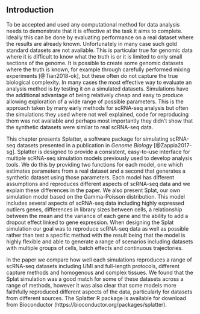## Introduction

To be accepted and used any computational method for data analysis needs to
demonstrate that it is effective at the task it aims to complete. Ideally this
can be done by evaluating performance on a real dataset where the results are
already known. Unfortunately in many case such gold standard datasets are not
available. This is particular true for genomic data where it is difficult to
know what the truth is or it is limited to only small sections of the genome.
It is possible to create some genomic datasets where the truth is known, for
example through carefully performed mixing experiments [@Tian2018-ok], but
these often do not capture the true biological complexity. In many cases the
most effective way to evaluate an analysis method is by testing it on a
simulated datasets. Simulations have the additional advantage of being
relatively cheap and easy to produce allowing exploration of a wide range of
possible parameters. This is the approach taken by many early methods for
scRNA-seq analysis but often the simulations they used where not well
explained, code for reproducing them was not available and perhaps most
importantly they didn't show that the synthetic datasets were similar to real
scRNA-seq data.

This chapter presents Splatter, a software package for simulating scRNA-seq
datasets presented in a publication in _Genome Biology_ [@Zappia2017-sg]. Splatter is designed to
provide a consistent, easy-to-use interface for multiple scRNA-seq simulation
models previously used to develop analysis tools. We do this by providing two
functions for each model, one which estimates parameters from a real dataset
and a second that generates a synthetic dataset using those parameters. Each
model has different assumptions and reproduces different aspects of scRNA-seq
data and we explain these differences in the paper. We also present Splat, our
own simulation model based on the Gamma-Poisson distribution. This model
includes several aspects of scRNA-seq data including highly expressed outliers
genes, differences in library sizes between cells, a relationship between the
mean and the variance of each gene and the ability to add a dropout effect
linked to gene expression. When designing the Splat simulation our goal was to
reproduce scRNA-seq data as well as possible rather than test a specific method
with the result being that the model is highly flexible and able to generate a
range of scenarios including datasets with multiple groups of cells, batch
effects and continuous trajectories.

In the paper we compare how well each simulations reproduces a range of
scRNA-seq datasets including UMI and full-length protocols, different capture
methods and homogenous and complex tissues. We found that the Splat simulation
was a good match for some of these datasets across a range of methods, however
it was also clear that some models more faithfully reproduced different aspects
of the data, particularly for datasets from different sources. The Splatter R
package is available for download from Bioconductor
(https://bioconductor.org/packages/splatter).
